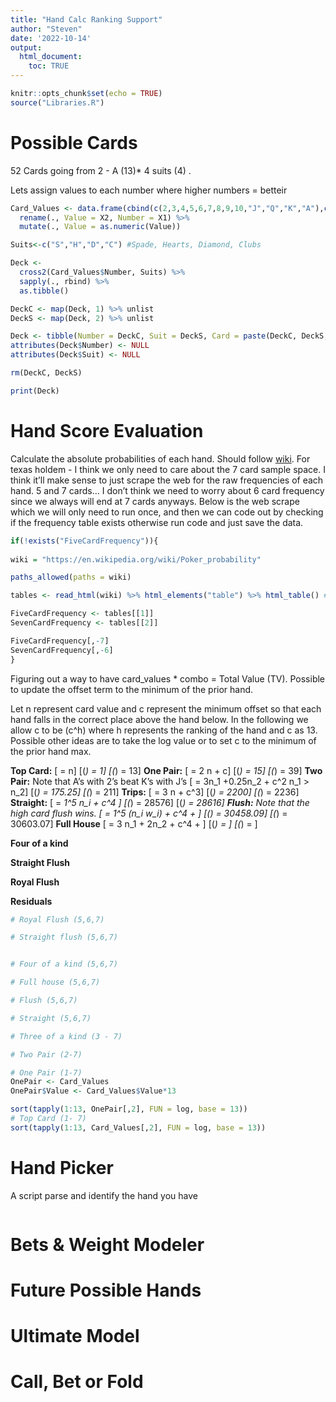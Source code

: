 ```yaml
---
title: "Hand Calc Ranking Support"
author: "Steven"
date: '2022-10-14'
output: 
  html_document:
    toc: TRUE
---
```


```r
knitr::opts_chunk$set(echo = TRUE)
source("Libraries.R")

```


# Possible Cards

52 Cards going from 2 - A (13)*  4 suits (4) . 

Lets assign values to each number where higher numbers = betteir

```r

Card_Values <- data.frame(cbind(c(2,3,4,5,6,7,8,9,10,"J","Q","K","A"),c(1:13))) %>% 
  rename(., Value = X2, Number = X1) %>% 
  mutate(., Value = as.numeric(Value))

Suits<-c("S","H","D","C") #Spade, Hearts, Diamond, Clubs

Deck <-
  cross2(Card_Values$Number, Suits) %>% 
  sapply(., rbind) %>%  
  as.tibble()

DeckC <- map(Deck, 1) %>% unlist
DeckS <- map(Deck, 2) %>% unlist

Deck <- tibble(Number = DeckC, Suit = DeckS, Card = paste(DeckC, DeckS, sep = ""))  %>% left_join(., Card_Values, by = c("Number" = "Number"))
attributes(Deck$Number) <- NULL
attributes(Deck$Suit) <- NULL

rm(DeckC, DeckS)

print(Deck)

```

# Hand Score Evaluation

Calculate the absolute probabilities of each hand. Should follow [wiki](https://en.wikipedia.org/wiki/Poker_probability). For texas holdem - I think we only need to care about the 7 card sample space. I think it'll make sense to just scrape the web for the raw frequencies of each hand. 5 and 7 cards... I don't think we need to worry about 6 card frequency since we always will end at 7 cards anyways. Below is the web scrape which we will only need to run once, and then we can code out by checking if the frequency table exists otherwise run code and just save the data.

```r

if(!exists("FiveCardFrequency")){
  
wiki = "https://en.wikipedia.org/wiki/Poker_probability"

paths_allowed(paths = wiki)

tables <- read_html(wiki) %>% html_elements("table") %>% html_table() # Might need to find where the table are if they move

FiveCardFrequency <- tables[[1]]
SevenCardFrequency <- tables[[2]]

FiveCardFrequency[,-7]
SevenCardFrequency[,-6]
}


```


Figuring out a way to have card_values * combo = Total Value (TV). Possible to update the offset term to the minimum of the prior hand.

Let n represent card value and c represent the minimum offset so that each hand falls in the correct place above the hand below. In the following we allow c to be \(c^h\) where h represents the ranking of the hand and c as 13. Possible other ideas are to take the log value or to set c to the minimum of the prior hand max. 

**Top Card:**
\[\text{TV} = n\]
\[\min (\text{TV}_\text{Top Card}) = 1\]
\[\max (\text{TV}_\text{Top Card}) = 13\]
**One Pair:** 
\[\text{TV} =  2 \sum n + c\]
\[\min (\text{TV}_\text{Pair}) = 15\]
\[\max (\text{TV}_\text{Pair}) = 39\]
**Two Pair:** Note that A's with 2's beat K's with J's
\[\text{TV} = 3n_1 +0.25n_2 + c^2 \text{, where } n_1 > n_2\]
\[\min (\text{TV}_\text{Two Pair}) = 175.25\]
\[\max (\text{TV}_\text{Two Pair}) = 211\]
**Trips:**
\[\text{TV} = 3 \times \sum n + c^3\]
\[\min (\text{TV}_\text{Trips}) = 2200\]
\[\max (\text{TV}_\text{Trips}) = 2236\]
**Straight:**
\[\text{TV} = \sum_1^5 n_i + c^4 \text{, where n is consecutive} \]
\[\min (\text{TV}_\text{Straight}) = 28576\]
\[\max (\text{TV}_\text{Straight}) = 28616\]
**Flush:** Note that the high card flush wins. 
\[\text{TV} = \sum_1^5 (n_i \times w_i) + c^4 + \text{Flush Bonus} \text{, where \(w_i = \{x^2,x,x^0,x^{-1},x^{-2} \}\) and \(x \geq 12\) and \(n_{i+1} \geq n_i\)}\]
\[\min (\text{TV}_\text{Flush}) = 30458.09\]
\[\max (\text{TV}_\text{Flush}) = 30603.07\]
**Full House**
\[\text{TV} = 3 n_1 + 2n_2 + c^4 + \text{Flush Bonus} \text{ where n1 had 3 cards and n2 has 2} \]
\[\min (\text{TV}_\text{FH}) = \]
\[\max (\text{TV}_\text{FH}) = \]

**Four of a kind**

**Straight Flush**

**Royal Flush**

**Residuals**

```r


# Royal Flush (5,6,7)

# Straight flush (5,6,7)


# Four of a kind (5,6,7)

# Full house (5,6,7)

# Flush (5,6,7)

# Straight (5,6,7)

# Three of a kind (3 - 7)

# Two Pair (2-7)

# One Pair (1-7)
OnePair <- Card_Values
OnePair$Value <- Card_Values$Value*13

sort(tapply(1:13, OnePair[,2], FUN = log, base = 13))
# Top Card (1- 7)
sort(tapply(1:13, Card_Values[,2], FUN = log, base = 13))

```

# Hand Picker
A script parse and identify the hand you have


```r

```

# Bets & Weight Modeler

# Future Possible Hands

# Ultimate Model

# Call, Bet or Fold
```r

```

